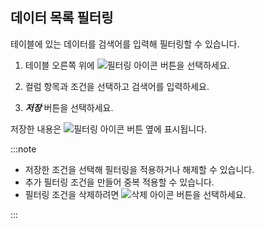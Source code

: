 ## 데이터 목록 필터링

테이블에 있는 데이터를 검색어를 입력해 필터링할 수 있습니다.

1. 테이블 오른쪽 위에 ![필터링 아이콘](/img/ico-filter.svg) 버튼을 선택하세요. 

1. 컬럼 항목과 조건을 선택하고 검색어를 입력하세요. 

1. ***저장*** 버튼을 선택하세요.

저장한 내용은 ![필터링 아이콘](/img/ico-filter.svg) 버튼 옆에 표시됩니다. 

:::note

* 저장한 조건을 선택해 필터링을 적용하거나 해제할 수 있습니다. 
* 추가 필터링 조건을 만들어 중복 적용할 수 있습니다. 
* 필터링 조건을 삭제하려면 ![삭제 아이콘](/img/ico-remove-white.svg) 버튼을 선택하세요.

:::